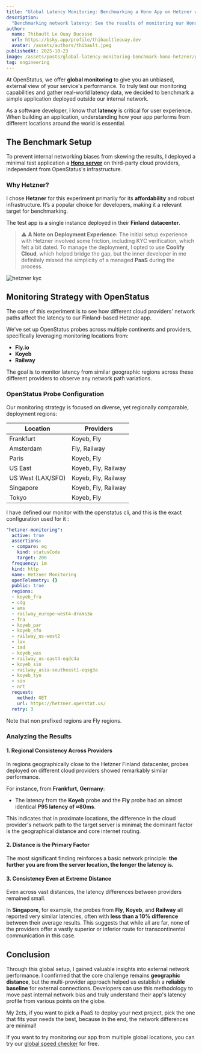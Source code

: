 ```yaml
---
title: "Global Latency Monitoring: Benchmarking a Hono App on Hetzner with OpenStatus"
description:
  "Benchmarking network latency: See the results of monitoring our Hono server on Hetzner from global locations hosted by Fly, Koyeb, and Railway. We analyze the impact of distance and provider networks."
author:
  name: Thibault Le Ouay Ducasse
  url: https://bsky.app/profile/thibaultleouay.dev
  avatar: /assets/authors/thibault.jpeg
publishedAt: 2025-10-23
image: /assets/posts/global-latency-monitoring-benchmark-hono-hetzner/global.png
tag: engineering
---
```


At OpenStatus, we offer **global monitoring** to give you an unbiased, external view of your service's performance. To truly test our monitoring capabilities and gather real-world latency data, we decided to benchmark a simple application deployed outside our internal network.


As a software developer, I know that **latency** is critical for user experience. When building an application, understanding how your app performs from different locations around the world is essential.

## The Benchmark Setup

To prevent internal networking biases from skewing the results, I deployed a minimal test application a [**Hono server**](https://github.com/openstatusHQ/status-code/) on third-party cloud providers, independent from OpenStatus's infrastructure.

### Why Hetzner?

I chose **Hetzner** for this experiment primarily for its **affordability** and robust infrastructure. It’s a popular choice for developers, making it a relevant target for benchmarking.

The test app is a single instance deployed in their **Finland datacenter**.

> ⚠️ **A Note on Deployment Experience:** The initial setup experience with Hetzner involved some friction, including KYC verification, which felt a bit dated. To manage the deployment, I opted to use **Coolify Cloud**, which helped bridge the gap, but the inner developer in me definitely missed the simplicity of a managed **PaaS** during the process.


<Image
  alt="hetzner kyc"
  src="/assets/posts/global-latency-monitoring-benchmark-hono-hetzner/hetzner.jpg"
  width={800}
  height={800}
/>


##  Monitoring Strategy with OpenStatus

The core of this experiment is to see how different cloud providers' network paths affect the latency to our Finland-based Hetzner app.

We've set up OpenStatus probes across multiple continents and providers, specifically leveraging monitoring locations from:

- **Fly.io**
- **Koyeb**
- **Railway**

The goal is to monitor latency from similar geographic regions across these different providers to observe any network path variations.


### OpenStatus Probe Configuration

Our monitoring strategy is focused on diverse, yet regionally comparable, deployment regions:

| Location          | Providers           |
| ----------------- | ------------------- |
| Frankfurt         | Koyeb, Fly          |
| Amsterdam         | Fly, Railway        |
| Paris             | Koyeb, Fly          |
| US East           | Koyeb, Fly, Railway |
| US West (LAX/SFO) | Koyeb, Fly, Railway |
| Singapore         | Koyeb, Fly, Railway |
| Tokyo             | Koyeb, Fly          |


I have defined our monitor with the openstatus cli, and this is the exact configuration used for it :


```yaml
"hetzner-monitoring":
  active: true
  assertions:
  - compare: eq
    kind: statusCode
    target: 200
  frequency: 1m
  kind: http
  name: Hetzner Monitoring
  openTelemetry: {}
  public: true
  regions:
  - koyeb_fra
  - cdg
  - ams
  - railway_europe-west4-drams3a
  - fra
  - koyeb_par
  - koyeb_sfo
  - railway_us-west2
  - lax
  - iad
  - koyeb_was
  - railway_us-east4-eqdc4a
  - koyeb_sin
  - railway_asia-southeast1-eqsg3a
  - koyeb_tyo
  - sin
  - nrt
  request:
    method: GET
    url: https://hetzner.openstat.us/
  retry: 3
```

Note that non prefixed regions are Fly regions.

### Analyzing the Results

<div className="mt-4">
  <SimpleChart
    staticFile="/assets/posts/global-latency-monitoring-benchmark-hono-hetzner/hetzner.json"
    caption="Hetzner data center global latency benchmark from multiple providers between 16 Oct and 23 Oct 2025 aggregated in a 1h window."
  />
</div>

#### 1. Regional Consistency Across Providers

In regions geographically close to the Hetzner Finland datacenter, probes deployed on different cloud providers showed remarkably similar performance.

For instance, from **Frankfurt, Germany**:

- The latency from the **Koyeb** probe and the **Fly** probe had an almost identical **P95 latency of ≈80ms**.

This indicates that in proximate locations, the difference in the cloud provider's network path to the target server is minimal; the dominant factor is the geographical distance and core internet routing.

#### 2. Distance is the Primary Factor

The most significant finding reinforces a basic network principle: **the further you are from the server location, the longer the latency is.**

#### 3. Consistency Even at Extreme Distance

Even across vast distances, the latency differences between providers remained small.

In **Singapore**, for example, the probes from **Fly**, **Koyeb**, and **Railway** all reported very similar latencies, often with **less than a 10% difference** between their average results. This suggests that while all are far, none of the providers offer a vastly superior or inferior route for transcontinental communication in this case.


## Conclusion

Through this global setup, I gained valuable insights into external network performance. I confirmed that the core challenge remains **geographic distance**, but the multi-provider approach helped us establish a **reliable baseline** for external connections. Developers can use this methodology to move past internal network bias and truly understand their app's latency profile from various points on the globe.

My 2cts, if you want to pick a PaaS to deploy your next project, pick the one that fits your needs the best, because in the end, the network differences are minimal!

If you want to try monitoring our app from multiple global locations, you can try our [global speed checker](https://www.openstatus.dev/play/checker) for free.
